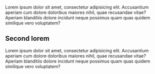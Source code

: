 
<ContentBlock filePath="src/App.tsx" highlight="1,5,7-17">

  Lorem ipsum dolor sit amet, consectetur adipisicing elit. Accusantium aperiam cum dolore doloribus maiores nihil, quae recusandae vitae? Aperiam blanditiis dolore incidunt neque possimus quam quas quidem similique vero voluptatem?

</ContentBlock>

<ContentBlock filePath="src/index.tsx" highlight="1-5,9">

  ## Second lorem

  Lorem ipsum dolor sit amet, consectetur adipisicing elit. Accusantium aperiam cum dolore doloribus maiores nihil, quae recusandae vitae? Aperiam blanditiis dolore incidunt neque possimus quam quas quidem similique vero voluptatem?

</ContentBlock>

